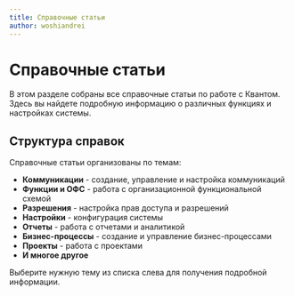 ```yaml
---
title: Справочные статьи
author: woshiandrei
---
```

# Справочные статьи

В этом разделе собраны все справочные статьи по работе с Квантом. Здесь вы найдете подробную информацию о различных функциях и настройках системы.

## Структура справок

Справочные статьи организованы по темам:

- **Коммуникации** - создание, управление и настройка коммуникаций
- **Функции и ОФС** - работа с организационной функциональной схемой
- **Разрешения** - настройка прав доступа и разрешений
- **Настройки** - конфигурация системы
- **Отчеты** - работа с отчетами и аналитикой
- **Бизнес-процессы** - создание и управление бизнес-процессами
- **Проекты** - работа с проектами
- **И многое другое**

Выберите нужную тему из списка слева для получения подробной информации.